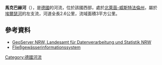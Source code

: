 {{No footnotes|time=2020-08-06T04:43:10+00:00}}
{{Coord|52|11|58|N|8|37|39|E|display=title}}

'''馬克巴赫河'''（{{lang-de|Markbach}}），是[[德國|德國]]的河流，位於該國西部，處於[[北萊茵-威斯特法倫州|北萊茵-威斯特法倫州]]，屬於[[埃爾瑟河|埃爾瑟河]]的左支流，河道全長2.6公里，流域面積3平方公里。

==參考資料==
* [http://www.geoserver.nrw.de/ GeoServer NRW, Landesamt für Datenverarbeitung und Statistik NRW] {{Wayback|url=http://www.geoserver.nrw.de/ |date=20161204115214 }}
* [http://www.fisdt.de/wrrl/page/begruessung.html Fließgewässerinformationssystem] {{Wayback|url=http://www.fisdt.de/wrrl/page/begruessung.html |date=20120808152043 }}

{{Germany-geo-stub}}
[[Category:德國河流|Category:德國河流]]